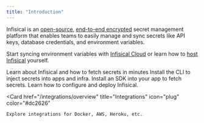 ```yaml
---
title: "Introduction"
---
```


Infisical is an [open-source](https://opensource.com/resources/what-open-source), [end-to-end encrypted](https://en.wikipedia.org/wiki/End-to-end_encryption) secret management platform that enables teams to easily manage and sync secrets like API keys, database credentials, and environment variables.

Start syncing environment variables with [Infisical Cloud](https://app.infisical.com) or learn how to [host Infisical](/self-hosting/overview) yourself.

<CardGroup cols={2}>
  <Card
    title="Quickstarts"
    href="/getting-started/quickstarts/overview"
    icon="timer"
    color="#ea5a0c"
  >
    Learn about Infisical and how to fetch secrets in minutes
  </Card>
  <Card href="/cli/overview" title="CLI" icon="square-terminal" color="#16a34a">
    Install the CLI to inject secrets into apps and infra.
  </Card>
  <Card href="/sdks/overview" title="SDKs" icon="puzzle-piece" color="#16a34a">
    Install an SDK into your app to fetch secrets.
  </Card>
  <Card
    href="/self-hosting/overview"
    title="Self-hosting"
    icon="server"
    color="#0285c7"
  >
    Learn how to configure and deploy Infisical.
  </Card>
</CardGroup>

  <Card
    href="/integrations/overview"
    title="Integrations"
    icon="plug"
    color="#dc2626"
  >
    Explore integrations for Docker, AWS, Heroku, etc.
  </Card>
